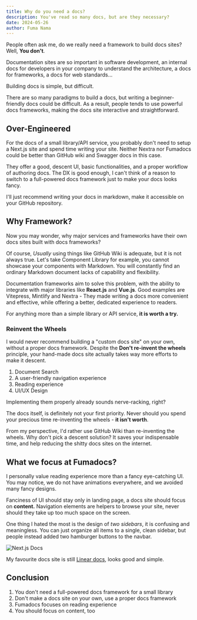 ```yaml
---
title: Why do you need a docs?
description: You've read so many docs, but are they necessary?
date: 2024-05-26
author: Fuma Nama
---
```


People often ask me, do we really need a framework to build docs sites? Well, **You don't**.

Documentation sites are so important in software development,
an internal docs for developers in your company to understand the architecture,
a docs for frameworks,
a docs for web standards...

Building docs is simple, but difficult.

There are so many paradigms to build a docs, but writing a beginner-friendly docs could be difficult.
As a result, people tends to use powerful docs frameworks, making the docs site interactive and straightforward.

## Over-Engineered

For the docs of a small library/API service, you probably don't need to setup a Next.js site and spend time writing your site.
Neither Nextra nor Fumadocs could be better than GitHub wiki and Swagger docs in this case.

They offer a good, descent UI, basic functionalities, and a proper workflow of authoring docs.
The DX is good enough, I can't think of a reason to switch to a full-powered docs framework just to make your docs looks fancy.

I'll just recommend writing your docs in markdown, make it accessible on your GitHub repository.

## Why Framework?

Now you may wonder, why major services and frameworks have their own docs sites built with docs frameworks?

Of course, *Usually* using things like GitHub Wiki is adequate, but it is not always true.
Let's take Component Library for example, you cannot showcase your components with Markdown.
You will constantly find an ordinary Markdown document lacks of capability and flexibility.

Documentation frameworks aim to solve this problem, with the ability to integrate with major libraries like **React.js** and **Vue.js**.
Good examples are Vitepress, Mintlify and Nextra - They made writing a docs more convenient and effective, while offering a better, dedicated experience to readers.

For anything more than a simple library or API service, **it is worth a try.**

### Reinvent the Wheels

I would never recommend building a "custom docs site" on your own, without a proper docs framework.
Despite the **Don't re-invent the wheels** principle, your hand-made docs site actually takes way more efforts to make it descent.

1. Document Search
2. A user-friendly navigation experience
3. Reading experience
4. UI/UX Design

Implementing them properly already sounds nerve-racking, right?

The docs itself, is definitely not your first priority. Never should you spend your precious time re-inventing the wheels - **it isn't worth**.

From my perspective, I'd rather use GitHub Wiki than re-inventing the wheels.
Why don't pick a descent solution? It saves your indispensable time, and help reducing the shitty docs sites on the internet.

## What we focus at Fumadocs?

I personally value reading experience more than a fancy eye-catching UI.
You may notice, we do not have animations everywhere, and we avoided many fancy designs.

Fanciness of UI should stay only in landing page, a docs site should focus on **content.**
Navigation elements are helpers to browse your site, never should they take up too much space on the screen.

One thing I hated the most is the design of *two sidebars*, it is confusing and meaningless.
You can just organize all items to a single, clean sidebar, but people instead added two hamburger buttons to the navbar.

<div className='mx-auto max-w-[400px]'>

![Next.js Docs](./img.png)

</div>

My favourite docs site is still [Linear docs](https://linear.app/docs), looks good and simple.

## Conclusion

1. You don't need a full-powered docs framework for a small library
2. Don't make a docs site on your own, use a proper docs framework
3. Fumadocs focuses on reading experience
4. You should focus on content, too